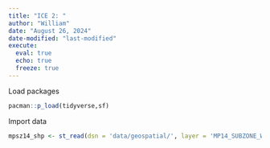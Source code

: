 ```yaml
---
title: "ICE 2: "
author: "William"
date: "August 26, 2024"
date-modified: "last-modified"
execute: 
  eval: true
  echo: true
  freeze: true
---
```


Load packages

```r
pacman::p_load(tidyverse,sf)
```

Import data

```r
mpsz14_shp <- st_read(dsn = 'data/geospatial/', layer = 'MP14_SUBZONE_WEB_PL')
```
